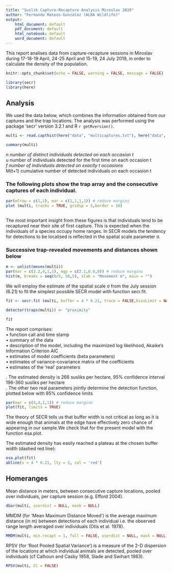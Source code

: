 ```yaml
---
title: "Suslik Capture-Recapture Analysis Miroslav 2019"
author: "Fernando Mateos-Gonzalez (ALKA Wildlife)"
output: 
    html_document: default
    pdf_document: default
    html_notebook: default
    word_document: default
---
```


This report analises data from capture-recapture sessions in Miroslav during 17-18-19 April, 24-25 April and 15-19, 24 July 2019, in order to calculate the density of the population.

```r

knitr::opts_chunk$set(echo = FALSE, warning = FALSE, message = FALSE) 
```



```r
library(secr)
library(here)

```

## Analysis

We used the data below, which combines the information obtained from our captures and the trap locations. The analysis was performed using the package 'secr' version 3.2.1 and  R `r getRversion()`. 



```r

multi <- read.capthist(here("data", "multicaptures.txt"), here("data", "traps.txt"), detector = "proximity")

summary(multi)


```

*n number of distinct individuals detected on each occasion t  
*u number of individuals detected for the first time on each occasion t  
*f number of individuals detected on exactly t occasions  
*M(t+1) cumulative number of detected individuals on each occasion t  


### The following plots show the trap array and the consecutive captures of each individual.

```r
par(mfrow = c(1,1), mar = c(1,1,1,1)) # reduce margins
plot (multi, tracks = TRUE, gridsp = 5,border = 10)
      

```

The most important insight from these figures is that individuals tend to be recaptured near their site of first capture. This is expected when the individuals of a species occupy home ranges. In SECR models the
tendency for detections to be localised is reflected in the spatial scale parameter σ. 

### Successive trap-revealed movements and distances shown below

```r
m <- unlist(moves(multi))
par(mar = c(3.2,4,1,1), mgp = c(2.1,0.6,0)) # reduce margins
hist(m, breaks = seq(0/5, 50,5), xlab = "Movement m", main = "")
```

We will employ the estimate of the spatial scale σ from the July session (6.21) to fit the simplest possible SECR model with function secr.fit. 


```r
fit <- secr.fit (multi, buffer = 4 * 6.21, trace = FALSE,biasLimit = NA, verify = FALSE)

detector(traps(multi)) <- "proximity"

fit
```


The report comprises:  
• function call and time stamp  
• summary of the data  
• description of the model, including the maximized log likelihood, Akaike’s Information Criterion AIC  
• estimates of model coefficients (beta parameters)  
• estimates of variance-covariance matrix of the coefficients  
• estimates of the ‘real’ parameters  

. The estimated density is 266 susliks per hectare, 95% confidence interval 196-360 susliks per hectare  
. The other two real parameters jointly determine the detection function, plotted below with 95% confidence limits


```r
par(mar = c(4,4,1,1)) # reduce margins
plot(fit, limits = TRUE)


```

The theory of SECR tells us that buffer width is not critical as long as it is wide enough that animals at
the edge have effectively zero chance of appearing in our sample.We check that for the present model with the function esa.plot.  

The estimated density has easily reached a plateau at the chosen buffer width (dashed red line):

```r
esa.plot(fit)
abline(v = 4 * 6.21, lty = 2, col = 'red')

```


## Homeranges

Mean distance in meters, between consecutive capture locations, pooled over individuals, per capture session (e.g. Efford 2004).

```r
dbar(multi, userdist = NULL, mask = NULL)

```

MMDM (for ‘Mean Maximum Distance Moved’) is the average maximum distance (in m) between detections of each individual i.e. the observed range length averaged over individuals (Otis et al. 1978). 

```r

MMDM(multi, min.recapt = 1, full = FALSE, userdist = NULL, mask = NULL)

```


RPSV (for ‘Root Pooled Spatial Variance’) is a measure of the 2-D dispersion of the locations at which individual animals are detected, pooled over individuals (cf Calhoun and Casby 1958, Slade and Swihart 1983).


```r
RPSV(multi, CC = FALSE)
```

